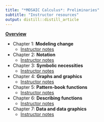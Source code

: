 ```yaml
---
title: "*MOSAIC Calculus*: Preliminaries"
subtitle: "Instructor resources"
output: distill::distill_article
---
```


**[Overview](Preliminaries-overview.html)**


- Chapter 1: **Modeling change**
    - [Instructor notes](Chap-01-modeling-change.html)
    
- Chapter 2: **Notation**
    - [Instructor notes](Chap-02-notation.html)

- Chapter 3: **Symbolic necessities**
    - [Instructor notes](Chap-03-symbolic.html)
    
- Chapter 4: **Graphs and graphics**
    - [Instructor notes](Chap-04-graphs-and-graphics.html)
    
- Chapter 5: **Pattern-book functions**
    - [Instructor notes](Chap-05-pattern-book-functions.html)

- Chapter 6: **Describing functions**
    - [Instructor notes](Chap-06-describing-functions.html)    
    
- Chapter 7: **Data and data graphics**
    - [Instructor notes](Chap-06-data-and-data-graphics.html)




